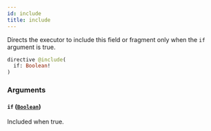 ```yaml
---
id: include
title: include
---
```



Directs the executor to include this field or fragment only when the `if` argument is true.


```graphql
directive @include(
  if: Boolean!
)
```


### Arguments

#### `if` ([`Boolean`](/developers/demandhq-apis/demand-api/graphql/reference/scalars/boolean))

Included when true.




